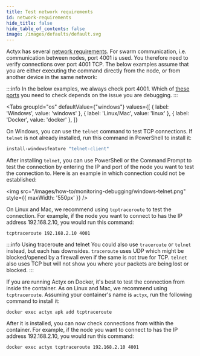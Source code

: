 ```yaml
---
title: Test network requirements
id: network-requirements
hide_title: false
hide_table_of_contents: false
image: /images/defaults/default.svg
---
```


Actyx has several [network requirements](../../reference/actyx.mdx#networking-requirements). For swarm communication, i.e. communication between nodes, port 4001 is used. You therefore need to verify connections over port 4001 TCP. The below examples assume that you are either executing the command directly from the node, or from another device in the same network:

:::info
In the below examples, we always check port 4001. Which of [these ports](../../reference/actyx.mdx#networking-requirements) you need to check depends on the issue you are debugging.
:::


<Tabs
  groupId="os"
  defaultValue={"windows"}
  values={[
    { label: 'Windows', value: 'windows' },
    { label: 'Linux/Mac', value: 'linux' },
    { label: 'Docker', value: 'docker' },
  ]}
>


<TabItem value="windows">


On Windows, you can use the `telnet` command to test TCP connections. If `telnet` is not already installed, run this command in PowerShell to install it:

```powershell
install-windowsfeature "telnet-client"
```

After installing `telnet`, you can use PowerShell or the Command Prompt to test the connection by entering the IP and port of the node you want to test the connection to. Here is an example in which connection could not be established:

<img src="/images/how-to/monitoring-debugging/windows-telnet.png" style={{ maxWidth: '550px' }} />

</TabItem>
<TabItem value="linux">


On Linux and Mac, we recommend using `tcptraceroute` to test the connection. For example, if the node you want to connect to has the IP address 192.168.2.10, you would run this command:

```text
tcptraceroute 192.168.2.10 4001
```

:::info Using traceroute and telnet
You could also use `traceroute` or `telnet` instead, but each has downsides. `traceroute` uses UDP which might be blocked/opened by a firewall even if the same is not true for TCP. `telnet` also uses TCP but will not show you where your packets are being lost or blocked.
:::

</TabItem>
<TabItem value="docker">


If you are running Actyx on Docker, it's best to test the connection from inside the container. As on Linux and Mac, we recommend using `tcptraceroute`. Assuming your container's name is `actyx`, run the following command to install it:

```text
docker exec actyx apk add tcptraceroute
```

After it is installed, you can now check connections from within the container. For example, if the node you want to connect to has the IP address 192.168.2.10, you would run this command:

```text
docker exec actyx tcptraceroute 192.168.2.10 4001
```

</TabItem>
</Tabs>

